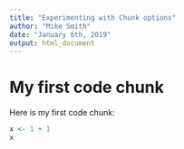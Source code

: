 ```yaml
---
title: "Experimenting with Chunk options"
author: "Mike Smith"
date: "January 6th, 2019"
output: html_document
---
```


# My first code chunk

Here is my first code chunk:

```r
x <- 1 + 1
x
```

